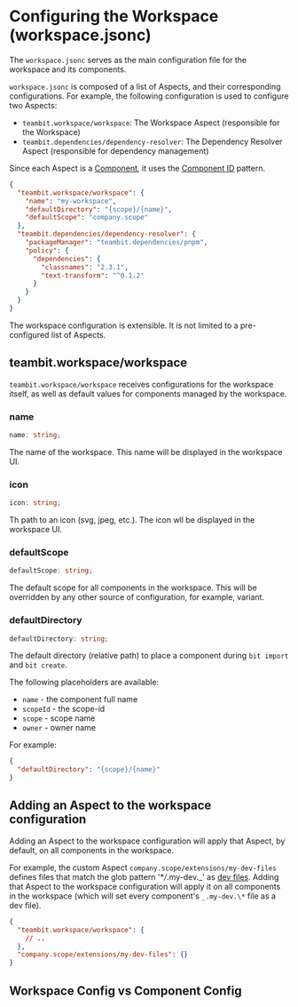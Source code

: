 
# Configuring the Workspace (workspace.jsonc)

The `workspace.jsonc` serves as the main configuration file for the workspace and its components.

`workspace.jsonc` is composed of a list of Aspects, and their corresponding configurations.
For example, the following configuration is used to configure two Aspects:

- `teambit.workspace/workspace`: The Workspace Aspect (responsible for the Workspace)
- `teambit.dependencies/dependency-resolver`: The Dependency Resolver Aspect (responsible for dependency management)

Since each Aspect is a [Component](/components/component-overview), it uses the [Component ID](/components/structure/component-id) pattern.

```json
{
  "teambit.workspace/workspace": {
    "name": "my-workspace",
    "defaultDirectory": "{scope}/{name}",
    "defaultScope": "company.scope"
  },
  "teambit.dependencies/dependency-resolver": {
    "packageManager": "teambit.dependencies/pnpm",
    "policy": {
      "dependencies": {
        "classnames": "2.3.1",
        "text-transform": "^0.1.2"
      }
    }
  }
}
```

The workspace configuration is extensible. It is not limited to a pre-configured list of Aspects.

## teambit.workspace/workspace

`teambit.workspace/workspace` receives configurations for the workspace itself, as well as default values for components managed by the workspace.

### name

```ts
name: string;
```

The name of the workspace. This name will be displayed in the workspace UI.

### icon

```ts
icon: string;
```

Th path to an icon (svg, jpeg, etc.). The icon wll be displayed in the workspace UI.

### defaultScope

```ts
defaultScope: string;
```

The default scope for all components in the workspace. This will be overridden by any other source of configuration, for example, variant.

### defaultDirectory

```ts
defaultDirectory: string;
```

The default directory (relative path) to place a component during `bit import` and `bit create`.

The following placeholders are available:

<!-- TODO: add links to component id page -->

- `name` - the component full name
- `scopeId` - the scope-id
- `scope` - scope name
- `owner` - owner name

For example:

```json
{
  "defaultDirectory": "{scope}/{name}"
}
```

## Adding an Aspect to the workspace configuration

Adding an Aspect to the workspace configuration will apply that Aspect, by default, on all components in the workspace.

For example, the custom Aspect `company.scope/extensions/my-dev-files` defines files that match the glob pattern '\*_/_.my-dev._' as [dev files](/components/structure/dev-files).
Adding that Aspect to the workspace configuration will apply it on all components in the workspace (which will set every component's `_.my-dev.\*` file as a dev file).

```json
{
  "teambit.workspace/workspace": {
    // ..
  },
  "company.scope/extensions/my-dev-files": {}
}
```

## Workspace Config vs Component Config

<WsConfigVsCompConfig />
